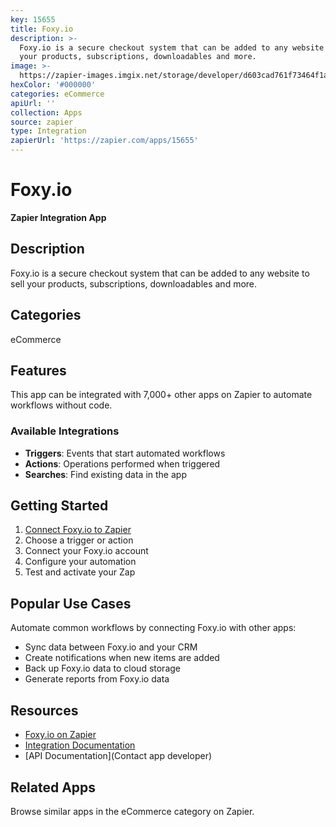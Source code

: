 ```yaml
---
key: 15655
title: Foxy.io
description: >-
  Foxy.io is a secure checkout system that can be added to any website to sell
  your products, subscriptions, downloadables and more.
image: >-
  https://zapier-images.imgix.net/storage/developer/d603cad761f73464f1ae2d9a1189126d_2.png?auto=format%2Ccompress&ixlib=python-3.0.0&q=50
hexColor: '#000000'
categories: eCommerce
apiUrl: ''
collection: Apps
source: zapier
type: Integration
zapierUrl: 'https://zapier.com/apps/15655'
---
```

# Foxy.io

**Zapier Integration App**

## Description

Foxy.io is a secure checkout system that can be added to any website to sell your products, subscriptions, downloadables and more.

## Categories

eCommerce

## Features

This app can be integrated with 7,000+ other apps on Zapier to automate workflows without code.

### Available Integrations

- **Triggers**: Events that start automated workflows
- **Actions**: Operations performed when triggered
- **Searches**: Find existing data in the app

## Getting Started

1. [Connect Foxy.io to Zapier](https://zapier.com/apps/15655)
2. Choose a trigger or action
3. Connect your Foxy.io account
4. Configure your automation
5. Test and activate your Zap

## Popular Use Cases

Automate common workflows by connecting Foxy.io with other apps:

- Sync data between Foxy.io and your CRM
- Create notifications when new items are added
- Back up Foxy.io data to cloud storage
- Generate reports from Foxy.io data

## Resources

- [Foxy.io on Zapier](https://zapier.com/apps/15655)
- [Integration Documentation](https://zapier.com/apps/15655/integrations)
- [API Documentation](Contact app developer)

## Related Apps

Browse similar apps in the eCommerce category on Zapier.

